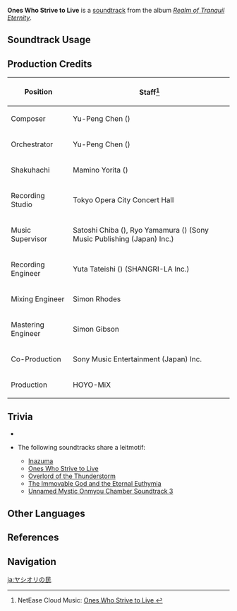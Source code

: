 {{Soundtrack Infobox
|image          = Realm of Tranquil Eternity.png
|album          = Realm of Tranquil Eternity
|disc           = 2
|number         = 40
|featured       =
|featured2      =
|featured3      =
|featured_disc  =
|featured_disc2 =
|featured_disc3 =
|youtube_id     = P4HZxWk5Q5k
|spotify_id     = 4P43jtjfE5mkLrd3j9FfhC
|previous       = Soul of Soulless Conditions
|next           = Resounding of Silence
}}
'''Ones Who Strive to Live''' is a [[soundtrack]] from the album ''[[Realm of Tranquil Eternity]]''.

==Soundtrack Usage==
{{Soundtrack Usage
|location = Yashiori Island//cloudy
}}

==Production Credits==
{| class="wikitable"
! Position
! Staff<ref>NetEase Cloud Music: [https://music.163.com/#/song?id=1879108727 Ones Who Strive to Live {{zh|八酝之民}}]</ref>
|-
! Composer
| Yu-Peng Chen ({{zh|陈致逸}})
|-
! Orchestrator
| Yu-Peng Chen ({{zh|陈致逸}})
|-
! Shakuhachi
| Mamino Yorita ({{ja|寄田 真見乃}})
|-
! Recording Studio
| Tokyo Opera City Concert Hall
|-
! Music Supervisor
| Satoshi Chiba ({{ja|千葉 智史}}), Ryo Yamamura ({{ja|山村 涼}}) (Sony Music Publishing (Japan) Inc.)
|-
! Recording Engineer
| Yuta Tateishi ({{ja|立石 佑太}}) (SHANGRI-LA Inc.)
|-
! Mixing Engineer
| Simon Rhodes
|-
! Mastering Engineer
| Simon Gibson
|-
! Co-Production
| Sony Music Entertainment (Japan) Inc.
|-
! Production
| HOYO-MiX
|}

==Trivia==
* {{Transclude|Scarred Island|ScarredIslandTheme|section=1}}
* <section begin="OnesWhoStriveToLiveLeitmotif" />The following soundtracks share a leitmotif:
** [[Inazuma (Soundtrack)|Inazuma]]
** [[Ones Who Strive to Live]]
** [[Overlord of the Thunderstorm]]
** [[The Immovable God and the Eternal Euthymia (Soundtrack)|The Immovable God and the Eternal Euthymia]]
** [[Unnamed Mystic Onmyou Chamber Soundtrack 3]]<section end="OnesWhoStriveToLiveLeitmotif" />

==Other Languages==
{{Other Languages
|en       = Ones Who Strive to Live
|zhs      = 八酝之民
|zhs_rm   = Bāyùn zhī Mín
|zht      = 八醞之民
|zht_rm   = Bāyùn zhī Mín
|zh_tl    = 
|ja       = ヤシオリの民
|ja_rm    = Yashiori no Tami
|ja_tl    = People of Yashiori
}}

==References==
{{Reflist}}

==Navigation==
{{Soundtrack Navbox|Realm of Tranquil Eternity}}

[[ja:ヤシオリの民]]